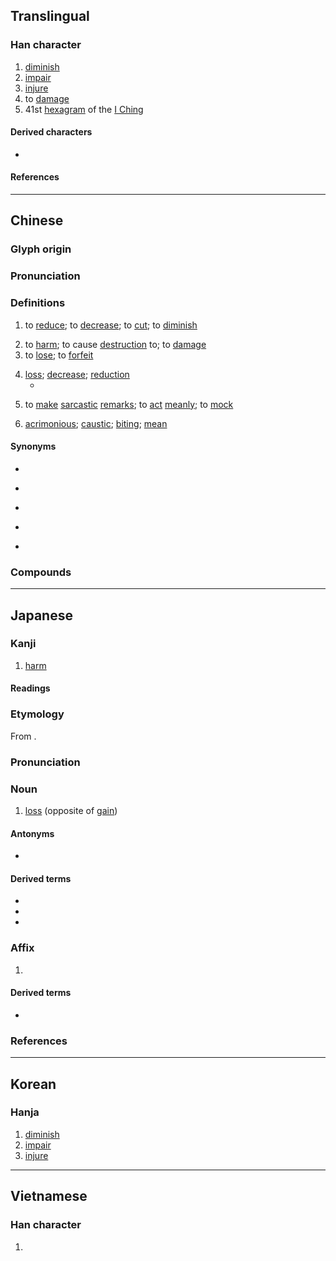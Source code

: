 {{also|损}}
{{character info}}
<!-- may be replaced by zh-forms -->
==Translingual==

===Han character===
{{Han char|rn=64|rad=手|as=10|sn=13|four=56086|canj=QRBC|ids=⿰扌員}}

# [[diminish]]
# [[impair]]
# [[injure]]
# to [[damage]]
# 41st [[hexagram]] of the [[I Ching]]

====Derived characters====
* {{l|mul|[[𨆥]]}}

====References====
{{Han ref|kx=0446.060|dkj=12459|dj=0796.270|hdz=31931.100|uh=640D}}

----

==Chinese==
{{zh-forms|s=损}}

===Glyph origin===
{{Han etym}}
{{Han compound|手|員|ls=psc|t1=hand|c1=s|c2=p}}

===Pronunciation===
{{zh-pron
|m=sǔn
|ma=Zh-sun.ogg
|c=syun2
|h=pfs=sún;gu=sun3
|md=
|mn=sún/qz,tw,xm:sńg/zz:súiⁿ
|mn_note=sún - literary; sńg/súiⁿ - vernacular
|mn-t=sung2
|w=
|mc=y
|oc=y
|cat=v,n,adj
}}

===Definitions===
{{zh-hanzi}}

# to [[reduce]]; to [[decrease]]; to [[cut]]; to [[diminish]]
#: {{zh-ant|益}}
# to [[harm]]; to cause [[destruction]] to; to [[damage]]
# to [[lose]]; to [[forfeit]]
#: {{zh-x|損失|to lose}}
# [[loss]]; [[decrease]]; [[reduction]]
#* {{zh-x|滿 招 損，謙 受 益。|Pride brings '''loss''', and humility receives increase.|ref=Shangshu-L}}
# {{lb|zh|colloquial}} to [[make]] [[sarcastic]] [[remark]]s; to [[act]] [[meanly]]; to [[mock]]
# {{lb|zh|colloquial|chiefly of remarks}} [[acrimonious]]; [[caustic]]; [[biting]]; [[mean]]

====Synonyms====
* {{s|to reduce}}
{{zh-syn-saurus|減少}}
* {{s|to harm}}
{{zh-syn-saurus|損害}}
* {{s|to lose}}
{{zh-syn-saurus|喪失}}
* {{s|to make sarcastic remarks}}
{{zh-syn-saurus|嘲笑}}
* {{s|acrimonious}}
{{zh-syn-saurus|刻薄}}

===Compounds===
{{zh-der|七損八傷|佞徒損友|傷損|分毫無損|受損|增損|役損|悶損|抑損|折損|損上益下|損事|損人|損人利己|損人安己|損人益己|損人肥己|損傷|損兵折將|損到家|損友|損壞|損壽|損失|損害|損害賠償|損將折兵|損己利物|損年|損德|損折|損挹|損書|損本逐末|損毀|損益|損者三友|損者三樂|損耗|損蝕|損軍折將|損陰壞德|損陰騭|敗損|斟酌損益|有增無損|有形損耗|有損無益|欲益反損|毀損|毀損罪|毫髮無損|求益反損|汙損|海損|減損|火災損失|無損|瘦損|益上損下|破損|磨損|純損|繁華損枝|罨損|耗損|虧損|蝕損|裁損|貶損|費日損功|跌打損傷|香消玉損|損燬|拍損:phah-sńg;Min Nan}}

----

==Japanese==

===Kanji===
{{ja-kanji|grade=5|rs=手10}}

# [[harm]]

====Readings====
{{ja-readings
|goon=そん
|kanon=そん
|kun=そこ-なう<そこ-なふ, そこな-う<そこな-ふ, そこ-ねる, へ-る
}}

===Etymology===
{{ja-kanjitab|そん|yomi=o}}
From {{der|ja|ltc|-}} {{ltc-l|損}}.

===Pronunciation===
{{ja-pron|そん|acc=1|acc_ref=DJR}}

===Noun===
{{ja-noun|そん|hhira=そん}}

# [[loss]] (opposite of [[gain]])
#: {{ja-usex|'''損'''を[[抱える]]|'''そん''' を かかえる|to sustain a '''loss'''}}

====Antonyms====
* {{ja-r|得|とく|[[gain]]}}

====Derived terms====
* {{ja-r|損する|そんする}}
* {{ja-r|損ずる|そんずる}}
* {{ja-r|損じる|そんじる}}

===Affix===
{{ja-pos|affix|そん}}

# {{rfdef|ja}}

====Derived terms====
* {{ja-r|損%失|そん%しつ|[[loss]]}}

===References===
<references />

----

==Korean==

===Hanja===
{{ko-hanja|손}}

# [[diminish]]
# [[impair]]
# [[injure]]

----

==Vietnamese==

===Han character===
{{vi-readings|reading=[[tốn]], [[tổn]], [[tủn]], [[vin]], [[tỏn]]|rs=手10}}

# {{rfdef|vi|sort=手10}}